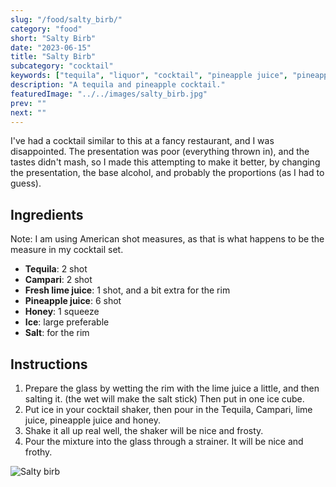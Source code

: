 ```yaml
---
slug: "/food/salty_birb/"
category: "food"
short: "Salty Birb"
date: "2023-06-15"
title: "Salty Birb"
subcategory: "cocktail"
keywords: ["tequila", "liquor", "cocktail", "pineapple juice", "pineapple", "salt", "campari", "recipe", "inspired",]
description: "A tequila and pineapple cocktail."
featuredImage: "../../images/salty_birb.jpg"
prev: ""
next: ""
---
```


I've had a cocktail similar to this at a fancy restaurant, and I was disappointed. The presentation was poor (everything thrown in), and the tastes didn't mash, so I made this attempting to make it better, by changing the presentation, the base alcohol, and probably the proportions (as I had to guess).

## Ingredients
Note: I am using American shot measures, as that is what happens to be the measure in my cocktail set.
- **Tequila**: 2 shot 
- **Campari**: 2 shot
- **Fresh lime juice**: 1 shot, and a bit extra for the rim
- **Pineapple juice**: 6 shot
- **Honey**: 1 squeeze
- **Ice**: large preferable
- **Salt**: for the rim

## Instructions
1. Prepare the glass by wetting the rim with the lime juice a little, and then salting it. (the wet will make the salt stick) Then put in one ice cube.
2. Put ice in your cocktail shaker, then pour in the Tequila, Campari, lime juice, pineapple juice and honey.
3. Shake it all up real well, the shaker will be nice and frosty.
4. Pour the mixture into the glass through a strainer. It will be nice and frothy.


![Salty birb](../../images/salty_birb.jpg)